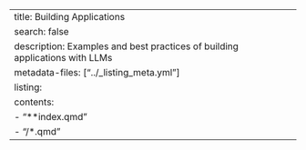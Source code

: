 ---
title: Building Applications
search: false
description: Examples and best practices of building applications with LLMs
metadata-files: ["../_listing_meta.yml"]
listing:
  contents:
   - "**index.qmd"
   - "/*.qmd"
---